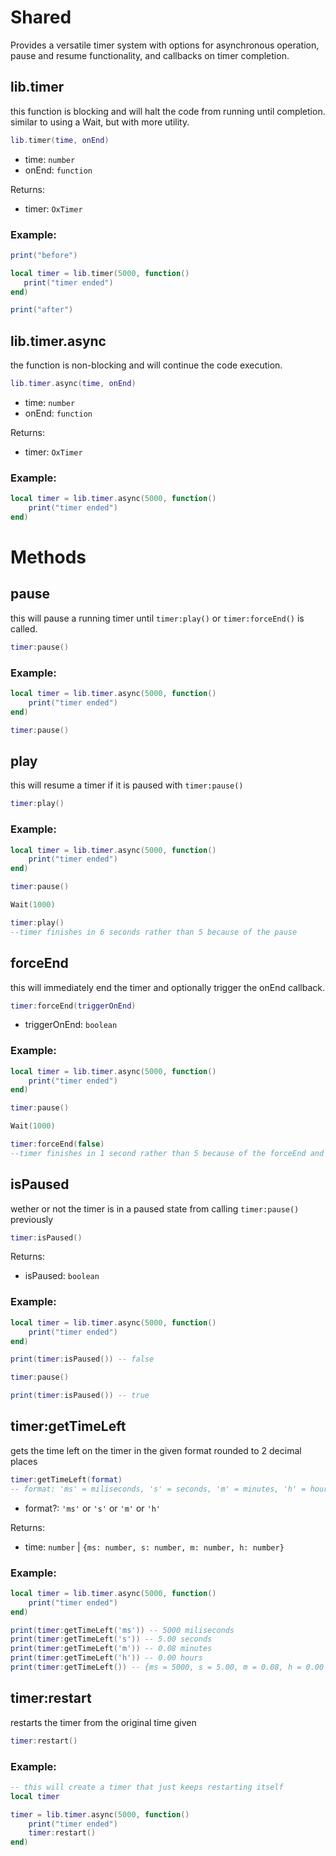 # Shared

Provides a versatile timer system with options for asynchronous operation, pause and resume functionality, and callbacks on timer completion.

## lib.timer

this function is blocking and will halt the code from running until completion. similar to using a Wait, but with more utility.

```lua
lib.timer(time, onEnd)
```

- time: `number`
- onEnd: `function`

Returns:

- timer: `OxTimer`

### Example:
```lua
print("before")

local timer = lib.timer(5000, function()
   print("timer ended")
end)

print("after")
```

## lib.timer.async

the function is non-blocking and will continue the code execution.

```lua
lib.timer.async(time, onEnd)
```
- time: `number`
- onEnd: `function`

Returns:
- timer: `OxTimer`

### Example:
```lua
local timer = lib.timer.async(5000, function()
    print("timer ended")
end)
```

# Methods

## pause

this will pause a running timer until `timer:play()` or `timer:forceEnd()` is called.

```lua
timer:pause()
```

### Example:
```lua
local timer = lib.timer.async(5000, function()
    print("timer ended")
end)

timer:pause()
```

## play
this will resume a timer if it is paused with `timer:pause()`

```lua
timer:play()
```

### Example:
```lua
local timer = lib.timer.async(5000, function()
    print("timer ended")
end)

timer:pause()

Wait(1000)

timer:play()
--timer finishes in 6 seconds rather than 5 because of the pause
```

## forceEnd

this will immediately end the timer and optionally trigger the onEnd callback.

```lua
timer:forceEnd(triggerOnEnd)
```

- triggerOnEnd: `boolean`

### Example:
```lua
local timer = lib.timer.async(5000, function()
    print("timer ended")
end)

timer:pause()

Wait(1000)

timer:forceEnd(false)
--timer finishes in 1 second rather than 5 because of the forceEnd and the call back never runs
```

## isPaused
wether or not the timer is in a paused state from calling `timer:pause()` previously

```lua
timer:isPaused()
```

Returns:
- isPaused: `boolean`

### Example:
```lua
local timer = lib.timer.async(5000, function()
    print("timer ended")
end)

print(timer:isPaused()) -- false

timer:pause()

print(timer:isPaused()) -- true
```

## timer:getTimeLeft
gets the time left on the timer in the given format rounded to 2 decimal places

```lua
timer:getTimeLeft(format)
-- format: 'ms' = miliseconds, 's' = seconds, 'm' = minutes, 'h' = hours, nil = all returned in a table
```
- format?: `'ms'` or `'s'` or `'m'` or `'h'`

Returns:
- time: `number` | `{ms: number, s: number, m: number, h: number}`

### Example:
```lua
local timer = lib.timer.async(5000, function()
    print("timer ended")
end)

print(timer:getTimeLeft('ms')) -- 5000 miliseconds
print(timer:getTimeLeft('s')) -- 5.00 seconds
print(timer:getTimeLeft('m')) -- 0.08 minutes
print(timer:getTimeLeft('h')) -- 0.00 hours
print(timer:getTimeLeft()) -- {ms = 5000, s = 5.00, m = 0.08, h = 0.00 }
```

## timer:restart
restarts the timer from the original time given

```lua
timer:restart()
```

### Example:

```lua
-- this will create a timer that just keeps restarting itself
local timer

timer = lib.timer.async(5000, function()
    print("timer ended")
    timer:restart()
end)

```
